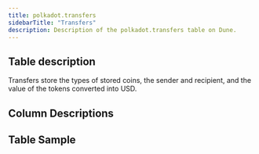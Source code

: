 ```yaml
---
title: polkadot.transfers
sidebarTitle: "Transfers"
description: Description of the polkadot.transfers table on Dune.
---
```


## Table description

Transfers store the types of stored coins, the sender and recipient, and the value of the tokens converted into USD.

## Column Descriptions


<ColumnDescriptions tableSchema="polkadot" tableName="transfers" />

## Table Sample


<TableSample tableSchema="polkadot" tableName="transfers" />